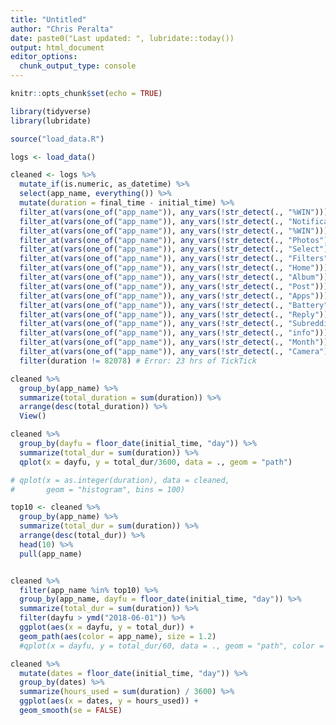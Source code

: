 ```yaml
---
title: "Untitled"
author: "Chris Peralta"
date: paste0("Last updated: ", lubridate::today())
output: html_document
editor_options: 
  chunk_output_type: console
---
```


```r
knitr::opts_chunk$set(echo = TRUE)

library(tidyverse)
library(lubridate)

source("load_data.R")
```

```r
logs <- load_data()

cleaned <- logs %>% 
  mutate_if(is.numeric, as_datetime) %>% 
  select(app_name, everything()) %>% 
  mutate(duration = final_time - initial_time) %>% 
  filter_at(vars(one_of("app_name")), any_vars(!str_detect(., "%WIN"))) %>% 
  filter_at(vars(one_of("app_name")), any_vars(!str_detect(., "Notification"))) %>% 
  filter_at(vars(one_of("app_name")), any_vars(!str_detect(., "%WIN"))) %>% 
  filter_at(vars(one_of("app_name")), any_vars(!str_detect(., "Photos"))) %>% 
  filter_at(vars(one_of("app_name")), any_vars(!str_detect(., "Select"))) %>% 
  filter_at(vars(one_of("app_name")), any_vars(!str_detect(., "Filters"))) %>% 
  filter_at(vars(one_of("app_name")), any_vars(!str_detect(., "Home"))) %>% 
  filter_at(vars(one_of("app_name")), any_vars(!str_detect(., "Album"))) %>% 
  filter_at(vars(one_of("app_name")), any_vars(!str_detect(., "Post"))) %>% 
  filter_at(vars(one_of("app_name")), any_vars(!str_detect(., "Apps"))) %>% 
  filter_at(vars(one_of("app_name")), any_vars(!str_detect(., "Battery"))) %>% 
  filter_at(vars(one_of("app_name")), any_vars(!str_detect(., "Reply"))) %>% 
  filter_at(vars(one_of("app_name")), any_vars(!str_detect(., "Subreddit"))) %>% 
  filter_at(vars(one_of("app_name")), any_vars(!str_detect(., "info"))) %>% 
  filter_at(vars(one_of("app_name")), any_vars(!str_detect(., "Month"))) %>% 
  filter_at(vars(one_of("app_name")), any_vars(!str_detect(., "Camera"))) %>% 
  filter(duration != 82078) # Error: 23 hrs of TickTick

```



```r
cleaned %>% 
  group_by(app_name) %>% 
  summarize(total_duration = sum(duration)) %>% 
  arrange(desc(total_duration)) %>% 
  View()
```

```r
cleaned %>%
  group_by(dayfu = floor_date(initial_time, "day")) %>%
  summarize(total_dur = sum(duration)) %>%
  qplot(x = dayfu, y = total_dur/3600, data = ., geom = "path")
```

```r
# qplot(x = as.integer(duration), data = cleaned, 
#       geom = "histogram", bins = 100)

top10 <- cleaned %>% 
  group_by(app_name) %>% 
  summarize(total_dur = sum(duration)) %>% 
  arrange(desc(total_dur)) %>% 
  head(10) %>% 
  pull(app_name)


cleaned %>%
  filter(app_name %in% top10) %>% 
  group_by(app_name, dayfu = floor_date(initial_time, "day")) %>%
  summarize(total_dur = sum(duration)) %>%
  filter(dayfu > ymd("2018-06-01")) %>% 
  ggplot(aes(x = dayfu, y = total_dur)) + 
  geom_path(aes(color = app_name), size = 1.2)
  #qplot(x = dayfu, y = total_dur/60, data = ., geom = "path", color = app_name)

```

```r
cleaned %>% 
  mutate(dates = floor_date(initial_time, "day")) %>% 
  group_by(dates) %>% 
  summarize(hours_used = sum(duration) / 3600) %>%
  ggplot(aes(x = dates, y = hours_used)) +
  geom_smooth(se = FALSE)
```
